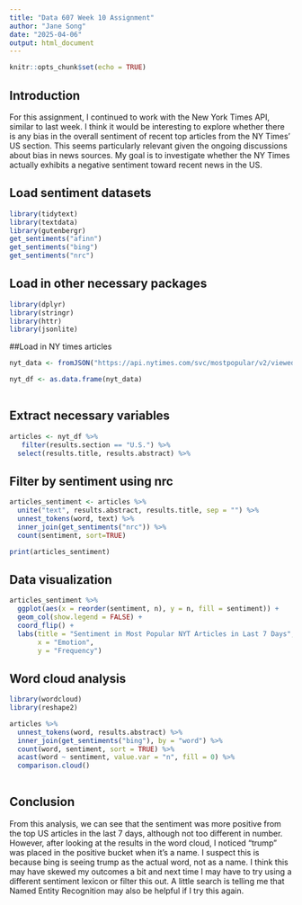 ---
title: "Data 607 Week 10 Assignment"
author: "Jane Song"
date: "2025-04-06"
output: html_document
---

```{r setup, include=FALSE}
knitr::opts_chunk$set(echo = TRUE)
```

## Introduction

For this assignment, I continued to work with the New York Times API, similar to last week. I think it would be interesting to explore whether there is any bias in the overall sentiment of recent top articles from the NY Times' US section. This seems particularly relevant given the ongoing discussions about bias in news sources. My goal is to investigate whether the NY Times actually exhibits a negative sentiment toward recent news in the US.


## Load sentiment datasets

```{r}
library(tidytext)
library(textdata)
library(gutenbergr)
get_sentiments("afinn")
get_sentiments("bing")
get_sentiments("nrc")
```

## Load in other necessary packages
```{r}
library(dplyr)
library(stringr)
library(httr)
library(jsonlite)
```

##Load in NY times articles 
```{r}
nyt_data <- fromJSON("https://api.nytimes.com/svc/mostpopular/v2/viewed/7.json?api-key=Kvwbcb6A0F0rOKRfIMVlCWUPGNVbpSVn")

nyt_df <- as.data.frame(nyt_data)
  
```

## Extract necessary variables 
```{r}
articles <- nyt_df %>%
   filter(results.section == "U.S.") %>%
  select(results.title, results.abstract) %>%
```

## Filter by sentiment using nrc 
```{r}
articles_sentiment <- articles %>%
  unite("text", results.abstract, results.title, sep = "") %>%
  unnest_tokens(word, text) %>%
  inner_join(get_sentiments("nrc")) %>%
  count(sentiment, sort=TRUE)

print(articles_sentiment)
```

## Data visualization  
```{r}
articles_sentiment %>%
  ggplot(aes(x = reorder(sentiment, n), y = n, fill = sentiment)) +
  geom_col(show.legend = FALSE) +
  coord_flip() +  
  labs(title = "Sentiment in Most Popular NYT Articles in Last 7 Days",
       x = "Emotion",
       y = "Frequency") 
```

## Word cloud analysis 
```{r}
library(wordcloud)
library(reshape2)

articles %>%
  unnest_tokens(word, results.abstract) %>%
  inner_join(get_sentiments("bing"), by = "word") %>%
  count(word, sentiment, sort = TRUE) %>%
  acast(word ~ sentiment, value.var = "n", fill = 0) %>%
  comparison.cloud()
  

```

## Conclusion

From this analysis, we can see that the sentiment was more positive from the top US articles in the last 7 days, although not too different in number. However, after looking at the results in the word cloud, I noticed "trump" was placed in the positive bucket when it's a name. I suspect this is because bing is seeing trump as the actual word, not as a name. I think this may have skewed my outcomes a bit and next time I may have to try using a different sentiment lexicon or filter this out. A little search is telling me that Named Entity Recognition may also be helpful if I try this again. 




